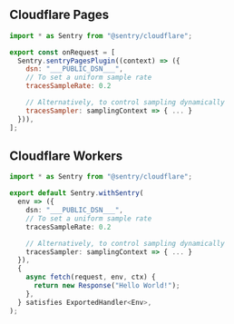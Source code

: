 ## Cloudflare Pages

```javascript {filename:functions/_middleware.js}
import * as Sentry from "@sentry/cloudflare";

export const onRequest = [
  Sentry.sentryPagesPlugin((context) => ({
    dsn: "___PUBLIC_DSN___",
    // To set a uniform sample rate
    tracesSampleRate: 0.2

    // Alternatively, to control sampling dynamically
    tracesSampler: samplingContext => { ... }
  })),
];
```

## Cloudflare Workers

```typescript {filename:index.ts}
import * as Sentry from "@sentry/cloudflare";

export default Sentry.withSentry(
  env => ({
    dsn: "___PUBLIC_DSN___",
    // To set a uniform sample rate
    tracesSampleRate: 0.2

    // Alternatively, to control sampling dynamically
    tracesSampler: samplingContext => { ... }
  }),
  {
    async fetch(request, env, ctx) {
      return new Response("Hello World!");
    },
  } satisfies ExportedHandler<Env>,
);
```
